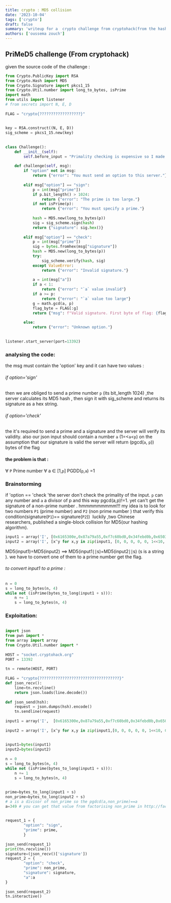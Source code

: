 ---
title: crypto : MD5 collision
date: '2023-10-04'
tags: ['crypto']
draft: false
summary: 'writeup for a  crypto challenge from cryptohack(from the hashing functions challenges).'
authors: ['oussema zouch']
---
## PriMeD5 challenge (From cryptohack)


given the source code of the challenge :

```python
from Crypto.PublicKey import RSA  
from Crypto.Hash import MD5  
from Crypto.Signature import pkcs1_15  
from Crypto.Util.number import long_to_bytes, isPrime  
import math  
from utils import listener  
# from secrets import N, E, D  
  
FLAG = "crypto{??????????????????}"  
  
  
key = RSA.construct((N, E, D))  
sig_scheme = pkcs1_15.new(key)  
  
  
class Challenge():  
    def __init__(self):  
        self.before_input = "Primality checking is expensive so I made a service that signs primes, allowing anyone to quickly check if a number is prime\n"  
  
    def challenge(self, msg):  
        if "option" not in msg:  
            return {"error": "You must send an option to this server."}  
  
        elif msg["option"] == "sign":  
            p = int(msg["prime"])  
            if p.bit_length() > 1024:  
                return {"error": "The prime is too large."}  
            if not isPrime(p):  
                return {"error": "You must specify a prime."}  
  
            hash = MD5.new(long_to_bytes(p))  
            sig = sig_scheme.sign(hash)  
            return {"signature": sig.hex()}  
  
        elif msg["option"] == "check":  
            p = int(msg["prime"])  
            sig = bytes.fromhex(msg["signature"])  
            hash = MD5.new(long_to_bytes(p))  
            try:  
                sig_scheme.verify(hash, sig)  
            except ValueError:  
                return {"error": "Invalid signature."}  
  
            a = int(msg["a"])  
            if a < 1:  
                return {"error": "`a` value invalid"}  
            if a >= p:  
                return {"error": "`a` value too large"}  
            g = math.gcd(a, p)  
            flag_byte = FLAG[:g]  
            return {"msg": f"Valid signature. First byte of flag: {flag_byte}"}  
  
        else:  
            return {"error": "Unknown option."}  
  
  
listener.start_server(port=13392)
```


### analysing the code:
the msg  must  contain the 'option' key  and it  can have two values :
###### if option='sign'
then we are obliged to send a prime number `p` (its bit_length 1024) ,the server calculates its MD5 hash , then sign it with  sig_scheme and returns its signature as a hex string.
###### if option='check'
the it's required  to send a prime and a signature and the server will verify its  validity.
also our json input should contain a number `a`  (1=<`a`<`p`)
on the assumption that our signature is valid the server will return (pgcd(`a`, `p`)) bytes of the flag 

#### the problem is that : 
∀ `P` Prime number
∀ a ∈ [1,`p`]
PGDD(`p`,`a`) =1


### Brainstorming 

 if 'option == 'check 'the server  don't check the primality of the input. `p` can any number and `a`  a divisor of p and this way pgcd(a,p)!=1.
 yet  can't get the signature of a non-prime number .
hmmmmmmmmm!!!
 my idea is to look for   two numbers  `P1` (prime number)  and `P2` (non prime number ) that verify this condition(signature(`P1`)==  signature(`P2`))
 luckily ,two Chinese researchers, published a  single-block collision for MD5(our hashing algorithm).
```python
input1 = array('I', [0x6165300e,0x87a79a55,0xf7c60bd0,0x34febd0b,0x6503cf04, 0x854f709e,0xfb0fc034,0x874c9c65,0x2f94cc40,0x15a12deb,0x5c15f4a3,0x490786bb, 0x6d658673,0xa4341f7d,0x8fd75920,0xefd18d5a])
input2 = array('I', [x^y for x,y in zip(input1, [0, 0, 0, 0, 0, 1<<10, 0, 0, 0, 0, 1<<31, 0, 0, 0, 0, 0])])
```


MD5(input1)=MD5(input2) ==> MD5(input1∣∣s)=MD5(input2∣∣s) (s is  a string ).
we  have to  convert one of them to a prime number get the flag.

###### to convert input1 to a prime :
```python
n = 0  
s = long_to_bytes(n, 4)    
while not (isPrime(bytes_to_long(input1 + s))):  
    n += 1  
    s = long_to_bytes(n, 4)
```


### Exploitation:

```python
  
import json  
from pwn import *  
from array import array  
from Crypto.Util.number import *  
  
HOST = "socket.cryptohack.org"  
PORT = 13392  
  
tn = remote(HOST, PORT)  
  
FLAG = "crypto{???????????????????????????????????}"  
def json_recv():  
    line=tn.recvline()  
    return json.loads(line.decode())  
  
def json_send(hsh):  
    request = json.dumps(hsh).encode()  
    tn.sendline(request)  
  
input1 = array('I',  [0x6165300e,0x87a79a55,0xf7c60bd0,0x34febd0b,0x6503cf04,0x854f709e,0xfb0fc034,0x874c9c65,0x2f94cc40,0x15a12deb,0x5c15f4a3,0x490786bb,0x6d658673,0xa4341f7d,0x8fd75920,0xefd18d5a])  
  
input2 = array('I', [x^y for x,y in zip(input1,[0, 0, 0, 0, 0, 1<<10, 0, 0, 0, 0, 1<<31, 0, 0, 0, 0, 0])])  
  
  
input1=bytes(input1)  
input2=bytes(input2)  
  
n = 0  
s = long_to_bytes(n, 4)    
while not (isPrime(bytes_to_long(input1 + s))):  
    n += 1  
    s = long_to_bytes(n, 4)
      
  
prime=bytes_to_long(input1 + s)  
non_prime=bytes_to_long(input2 + s)  
# a is a divisor of non_prime so the pgdcd(a,non_prime)==a  
a=349 # you can get that value from factorising non_prime in http://factordb.com/  
  
  
request_1 = {  
        "option": "sign",  
        "prime": prime,  
        }  
  
json_send(request_1)  
print(tn.recvline())  
signature=(json_recv()['signature'])  
request_2 = {  
        "option": "check",  
        "prime": non_prime,  
        "signature": signature,  
        "a":a  
}  
  
json_send(request_2)  
tn.interactive()
```
